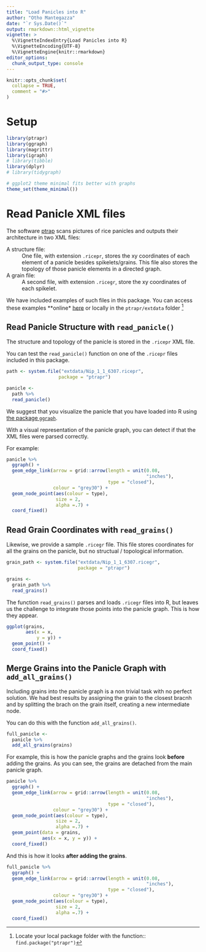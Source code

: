 ```yaml
---
title: "Load Panicles into R"
author: "Otho Mantegazza"
date: "`r Sys.Date()`"
output: rmarkdown::html_vignette
vignette: >
  %\VignetteIndexEntry{Load Panicles into R}
  %\VignetteEncoding{UTF-8}
  %\VignetteEngine{knitr::rmarkdown}
editor_options: 
  chunk_output_type: console
---
```


```r
knitr::opts_chunk$set(
  collapse = TRUE,
  comment = "#>"
)
```

# Setup

```r
library(ptrapr)
library(ggraph)
library(magrittr)
library(igraph)
# library(tibble)
library(dplyr)
# library(tidygraph)

# ggplot2 theme minimal fits better with graphs
theme_set(theme_minimal())
```



# Read Panicle XML files

The software [ptrap](https://bioinfo.ird.fr/index.php/resources/49-uncategorised/102-p-trap) scans pictures of rice panicles and outputs their architecture in two XML files:

A structure file:
: One file, with extension `.ricepr`, stores the xy coordinates of each
  element of a panicle besides spikelets/grains.
  This file also stores the topology of those panicle elements in a
  directed graph.
  
A grain file:
: A second file, with extension `.ricegr`, store the xy coordinates of each spikelet.

We have included examples of such files in this package. You can access these examples **online* [here](https://github.com/othomantegazza/ptrapr) or locally in the `ptrapr/extdata` folder [^find.package]

[^find.package]: Locate your local package folder with the function:: `find.package("ptrapr")`
 
## Read Panicle Structure with `read_panicle()`

The structure and topology of the panicle is stored in the `.ricepr` XML file.

You can test the `read_panicle()` function on one of the `.ricepr` files included in this package.

```r
path <- system.file("extdata/Nip_1_1_6307.ricepr", 
                   package = "ptrapr") 

panicle <-
  path %>% 
  read_panicle()
```

We suggest that you visualize the panicle that you have loaded into R using [the package `ggraph`](https://www.ggplot2-exts.org/ggraph.html).

With a visual representation of the panicle graph, you can detect if that the XML files were parsed correctly.

For example:

```r
panicle %>% 
  ggraph() + 
  geom_edge_link(arrow = grid::arrow(length = unit(0.08,
                                                   "inches"),
                                     type = "closed"),
                 colour = "grey30") +
  geom_node_point(aes(colour = type),
                  size = 2,
                  alpha =.7) +
  coord_fixed()
```

## Read Grain Coordinates with `read_grains()`

Likewise, we provide a sample `.ricegr` file. This file stores coordinates for all the grains on the panicle, but no structual / topological information.

```r
grain_path <- system.file("extdata/Nip_1_1_6307.ricegr",
                          package = "ptrapr")

grains <- 
  grain_path %>%
  read_grains()
```

The function `read_grains()` parses and loads `.ricegr` files into R, but leaves us the challenge to integrate those points into the panicle graph. This is how they appear.

```r
ggplot(grains,
       aes(x = x,
           y = y)) +
  geom_point() +
  coord_fixed()
```

## Merge Grains into the Panicle Graph with `add_all_grains()`

Including grains into the panicle graph is a non trivial task with no perfect solution. We had best results by assigning the grain to the closest bracnh and by splitting the brach on the grain itself, creating a new intermediate node.

You can do this with the function `add_all_grains()`. 

```r
full_panicle <- 
  panicle %>%
  add_all_grains(grains)
```

For example, this is how the panicle graphs and the grains look **before** adding the grains. As you can see, the grains are detached from the main panicle graph.

```r
panicle %>% 
  ggraph() + 
  geom_edge_link(arrow = grid::arrow(length = unit(0.08,
                                                   "inches"),
                                     type = "closed"),
                 colour = "grey30") +
  geom_node_point(aes(colour = type),
                  size = 2,
                  alpha =.7) +
  geom_point(data = grains,
             aes(x = x, y = y)) +
  coord_fixed()
```

And this is how it looks **after adding the grains**.

```r
full_panicle %>%
  ggraph() + 
  geom_edge_link(arrow = grid::arrow(length = unit(0.08,
                                                   "inches"),
                                     type = "closed"),
                 colour = "grey30") +
  geom_node_point(aes(colour = type),
                  size = 2,
                  alpha =.7) +
  coord_fixed() 
```

